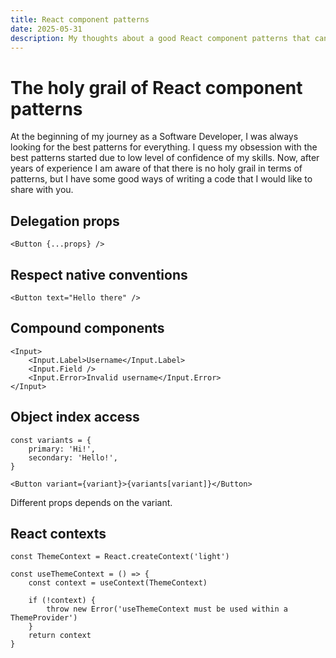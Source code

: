 ```yaml
---
title: React component patterns
date: 2025-05-31
description: My thoughts about a good React component patterns that can be applied everywhere.
---
```


# The holy grail of React component patterns

At the beginning of my journey as a Software Developer, I was always looking for the best patterns for everything. I quess my obsession with the best patterns started due to low level of confidence of my skills. Now, after years of experience I am aware of that there is no holy grail in terms of patterns, but I have some good ways of writing a code that I would like to share with you.

## Delegation props

```tsx showLineNumbers
<Button {...props} />
```

## Respect native conventions

```tsx showLineNumbers
<Button text="Hello there" />
```

## Compound components

```tsx showLineNumbers
<Input>
	<Input.Label>Username</Input.Label>
	<Input.Field />
	<Input.Error>Invalid username</Input.Error>
</Input>
```

## Object index access

```tsx showLineNumbers
const variants = {
	primary: 'Hi!',
	secondary: 'Hello!',
}

<Button variant={variant}>{variants[variant]}</Button>
```

Different props depends on the variant.

## React contexts

```tsx showLineNumbers
const ThemeContext = React.createContext('light')

const useThemeContext = () => {
	const context = useContext(ThemeContext)

	if (!context) {
		throw new Error('useThemeContext must be used within a ThemeProvider')
	}
	return context
}
```
